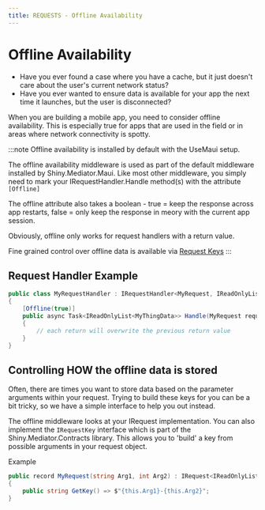 ```yaml
---
title: REQUESTS - Offline Availability
---
```


# Offline Availability

* Have you ever found a case where you have a cache, but it just doesn't care about the user's current network status?  
* Have you ever wanted to ensure data is available for your app the next time it launches, but the user is disconnected?

When you are building a mobile app, you need to consider offline availability.  This is especially true for apps that
are used in the field or in areas where network connectivity is spotty.  

:::note
Offline availability is installed by default with the UseMaui setup.

The offline availability middleware is used as part of the default middleware installed by Shiny.Mediator.Maui.  Like most
other middleware, you simply need to mark your IRequestHandler.Handle method(s) with the attribute `[Offline]`

The offline attribute also takes a boolean - true = keep the response across app restarts, false = only keep the response in meory with the current app session.

Obviously, offline only works for request handlers with a return value.

Fine grained control over offline data is available via [Request Keys](../requestkeys)
:::

## Request Handler Example

```csharp
public class MyRequestHandler : IRequestHandler<MyRequest, IReadOnlyList<MyThingData>>
{
    [Offline(true)]
    public async Task<IReadOnlyList<MyThingData>> Handle(MyRequest request, CancellationToken cancellationToken)
    {
        // each return will overwrite the previous return value
    }
}
```

## Controlling HOW the offline data is stored

Often, there are times you want to store data based on the parameter arguments within your request.  Trying to build these keys for you
can be a bit tricky, so we have a simple interface to help you out instead.

The offline middleware looks at your IRequest implementation.  You can also implement the `IRequestKey` interface which is part
of the Shiny.Mediator.Contracts library.  This allows you to 'build' a key from possible arguments in your request object.

Example
```csharp
public record MyRequest(string Arg1, int Arg2) : IRequest<IReadOnlyList<MyThingData>>, IRequestKey
{
    public string GetKey() => $"{this.Arg1}-{this.Arg2}";
}
```
